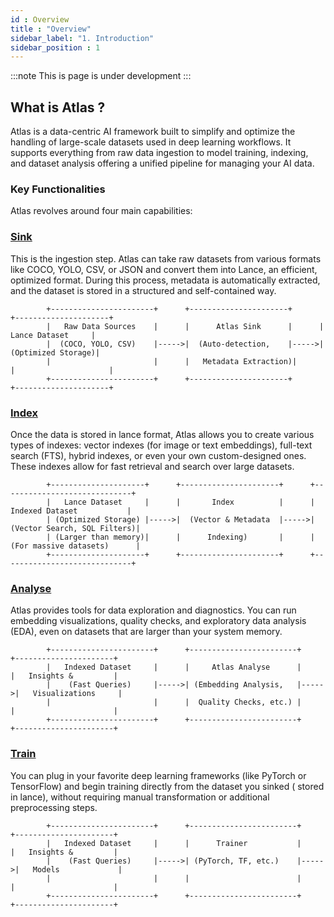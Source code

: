 ```yaml
---
id : Overview
title : "Overview"
sidebar_label: "1. Introduction"
sidebar_position : 1
---
```


:::note 
This is page is under development 
:::

## What is Atlas ?

Atlas is a data-centric AI framework built to simplify and optimize the handling of large-scale datasets used in deep learning workflows. It supports everything from raw data ingestion to model training, indexing, and dataset analysis offering a unified pipeline for managing your AI data. 

### Key Functionalities

Atlas revolves around four main capabilities:

### [Sink](./operations/sink.mdx) 

This is the ingestion step. Atlas can take raw datasets from various formats like COCO, YOLO, CSV, or JSON and convert them into Lance, an efficient, optimized format. During this process, metadata is automatically extracted, and the dataset is stored in a structured and self-contained way.

```
        +-----------------------+      +----------------------+      +---------------------+
        |   Raw Data Sources    |      |      Atlas Sink      |      |   Lance Dataset     |
        |  (COCO, YOLO, CSV)    |----->|  (Auto-detection,    |----->|  (Optimized Storage)|
        |                       |      |   Metadata Extraction)|      |                     |
        +-----------------------+      +----------------------+      +---------------------+
```


### [Index](./operations/indexing.mdx)

Once the data is stored in lance format, Atlas allows you to create various types of indexes: vector indexes (for image or text embeddings), full-text search (FTS), hybrid indexes, or even your own custom-designed ones. These indexes allow for fast retrieval and search over large datasets.


```
        +---------------------+      +----------------------+      +-----------------------------+
        |   Lance Dataset     |      |       Index          |      |   Indexed Dataset           |
        | (Optimized Storage) |----->|  (Vector & Metadata  |----->| (Vector Search, SQL Filters)|
        | (Larger than memory)|      |      Indexing)       |      | (For massive datasets)      |
        +---------------------+      +----------------------+      +-----------------------------+
```


### [Analyse](./operations/analyse.mdx)

Atlas provides tools for data exploration and diagnostics. You can run embedding visualizations, quality checks, and exploratory data analysis (EDA), even on datasets that are larger than your system memory.


```
        +-----------------------+      +------------------------+      +----------------------+
        |   Indexed Dataset     |      |     Atlas Analyse      |      |   Insights &         |
        |    (Fast Queries)     |----->| (Embedding Analysis,   |----->|   Visualizations     |
        |                       |      |  Quality Checks, etc.) |      |                      |
        +-----------------------+      +------------------------+      +----------------------+
```


### [Train](./operations/train.mdx) 

You can plug in your favorite deep learning frameworks (like PyTorch or TensorFlow) and begin training directly from the dataset you sinked ( stored in lance),  without requiring manual transformation or additional preprocessing steps.


```
        +-----------------------+      +------------------------+      +----------------------+
        |   Indexed Dataset     |      |      Trainer           |      |   Insights &         |
        |    (Fast Queries)     |----->| (PyTorch, TF, etc.)    |----->|   Models             |
        |                       |      |                        |      |                      |
        +-----------------------+      +------------------------+      +----------------------+
```
